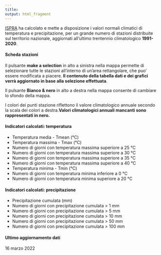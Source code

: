 ```yaml
---
title: 
output: html_fragment
---
```


<div>

<p><a href="https://www.isprambiente.gov.it/it" class="mylink" target="_blank" alt="sito ISPRA">ISPRA</a> ha calcolato e mette a disposizione i valori normali climatici di temperatura e precipitazione, per un grande numero di stazioni distribuite sul territorio nazionale, aggiornati all'ultimo trentennio climatologico <strong>1991-2020</strong>.</p>

<h4>Scheda stazioni</h4>

<p>Il pulsante <strong>make a selection</strong> in alto a sinistra nella mappa permette di selezionare tutte le stazioni all'interno di un'area rettangolare, che puo' essere modificata a piacere. <strong>Il contenuto della tabella dati e dei grafici verrà aggiornato in base alla selezione effettuata</strong>.</p>

<p>Il pulsante <strong>Bianco & nero</strong> in alto a destra nella mappa consente di cambiare lo sfondo della mappa.</p>

<p>I colori dei punti stazione riflettono il valore climatologico annuale secondo la scala dei colori a destra.<strong>Valori climatologici annuali mancanti sono rappresentati in nero.</strong></p>

<h4>Indicatori calcolati: temperatura</h4>

<ul>
<li> Temperatura media - Tmean (°C)</li>
<li> <span class="">Temperatura massima - Tmax (°C)</span></li>
<li> Numero di giorni con <span class="">temperatura massima superiore a 25 °C</span></li>
<li> Numero di giorni con <span class="">temperatura massima superiore a 30 °C</span></li>
<li> Numero di giorni con <span class="">temperatura massima superiore a 35 °C</span></li>
<li> Numero di giorni con <span class="">temperatura massima superiore a 40 °C</span></li>
<li> <span class="">Temperatura minima - Tmin (°C)</span></li>
<li> Numero di giorni con <span class="">temperatura minima inferiore a 0 °C</span></li>
<li> Numero di giorni con <span class="">temperatura minima superiore a 20 °C</span></li>
</ul>

<h4>Indicatori calcolati: precipitazione</h4>

<ul>
<li> <span class="">Precipitazione cumulata (mm)</span></li>
<li> Numero di giorni con <span class="">precipitazione cumulata > 1 mm</span></li>
<li> Numero di giorni con <span class="">precipitazione cumulata > 5 mm</span></li>
<li> Numero di giorni con <span class="">precipitazione cumulata > 10 mm</span></li>
<li> Numero di giorni con <span class="">precipitazione cumulata > 50 mm</span></li>
<li> Numero di giorni con <span class="">precipitazione cumulata > 100 mm</span></li>
</ul>




<h4>Ultimo aggiornamento dati</h4>
<span class="hot">16 marzo 2022</span>
</div>
